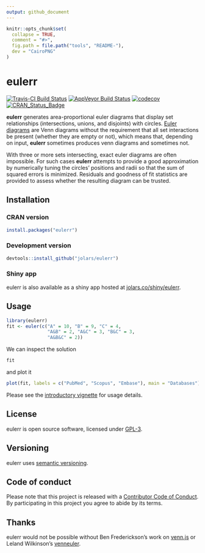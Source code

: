 ```yaml
---
output: github_document
---
```


<!-- README.md is generated from README.Rmd. Please edit that file -->

```r
knitr::opts_chunk$set(
  collapse = TRUE,
  comment = "#>",
  fig.path = file.path("tools", "README-"),
  dev = "CairoPNG"
)
```

# eulerr

[![Travis-CI Build Status](https://travis-ci.org/jolars/eulerr.svg?branch=master)](https://travis-ci.org/jolars/eulerr)
[![AppVeyor Build Status](https://ci.appveyor.com/api/projects/status/github/jolars/eulerr?branch=master&svg=true)](https://ci.appveyor.com/project/jolars/eulerr)
[![codecov](https://codecov.io/gh/jolars/eulerr/branch/master/graph/badge.svg)](https://codecov.io/gh/jolars/eulerr)
[![CRAN_Status_Badge](http://www.r-pkg.org/badges/version/eulerr)](https://cran.r-project.org/package=eulerr)

**eulerr** generates area-proportional euler diagrams that display set
relationships (intersections, unions, and disjoints) with circles.
[Euler diagrams](https://en.wikipedia.org/wiki/Euler_diagram) are Venn
diagrams without the requirement that all set interactions be present (whether
they are empty or not), which means that, depending on input, **eulerr**
sometimes produces venn diagrams and sometimes not.

With three or more sets intersecting, exact euler diagrams are often
impossible. For such cases **eulerr** attempts to provide a good
approximation by numerically tuning the circles' positions and radii
so that the sum of squared errors is minimized. Residuals and goodness of fit
statistics are provided to assess whether the resulting diagram can be trusted.

## Installation

### CRAN version

```r
install.packages("eulerr")
```

### Development version

```r
devtools::install_github("jolars/eulerr")
```

### Shiny app

eulerr is also available as a shiny app hosted at
[jolars.co/shiny/eulerr](https://jolars.co/shiny/eulerr/).

## Usage

```r
library(eulerr)
fit <- euler(c("A" = 10, "B" = 9, "C" = 4,
               "A&B" = 2, "A&C" = 3, "B&C" = 3,
               "A&B&C" = 2))
```

We can inspect the solution

```r
fit
```

and plot it

```r
plot(fit, labels = c("PubMed", "Scopus", "Embase"), main = "Databases")
```

Please see the [introductory vignette](https://CRAN.R-project.org/package=eulerr/vignettes/Introduction.html)
for usage details.

## License

eulerr is open source software, licensed under [GPL-3](LICENSE).

## Versioning

eulerr uses [semantic versioning](http://semver.org).

## Code of conduct

Please note that this project is released with a
[Contributor Code of Conduct](CONDUCT.md). By participating in this project you
agree to abide by its terms.

## Thanks

eulerr would not be possible without Ben Frederickson's work on
[venn.js](http://www.benfrederickson.com) or Leland Wilkinson's
[venneuler](https://cran.r-project.org/package=venneuler).

